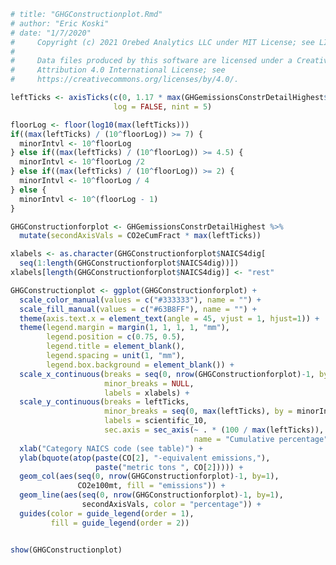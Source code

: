 ```r
# title: "GHGConstructionplot.Rmd"
# author: "Eric Koski"
# date: "1/7/2020"
#     Copyright (c) 2021 Orebed Analytics LLC under MIT License; see LICENSE.md. 
# 
#     Data files produced by this software are licensed under a Creative Commons 
#     Attribution 4.0 International License; see
#     https://creativecommons.org/licenses/by/4.0/. 

leftTicks <- axisTicks(c(0, 1.17 * max(GHGemissionsConstrDetailHighest$CO2e100mt)), 
                       log = FALSE, nint = 5)

floorLog <- floor(log10(max(leftTicks)))
if((max(leftTicks) / (10^floorLog)) >= 7) {
  minorIntvl <- 10^floorLog
} else if((max(leftTicks) / (10^floorLog)) >= 4.5) {
  minorIntvl <- 10^floorLog /2
} else if((max(leftTicks) / (10^floorLog)) >= 2) {
  minorIntvl <- 10^floorLog / 4 
} else {
  minorIntvl <- 10^(floorLog - 1)
}

GHGConstructionforplot <- GHGemissionsConstrDetailHighest %>%
  mutate(secondAxisVals = CO2eCumFract * max(leftTicks))

xlabels <- as.character(GHGConstructionforplot$NAICS4dig[
  seq(1:length(GHGConstructionforplot$NAICS4dig))])
xlabels[length(GHGConstructionforplot$NAICS4dig)] <- "rest"

GHGConstructionplot <- ggplot(GHGConstructionforplot) +
  scale_color_manual(values = c("#333333"), name = "") +
  scale_fill_manual(values = c("#63B8FF"), name = "") +
  theme(axis.text.x = element_text(angle = 45, vjust = 1, hjust=1)) +
  theme(legend.margin = margin(1, 1, 1, 1, "mm"),
        legend.position = c(0.75, 0.5),
        legend.title = element_blank(),
        legend.spacing = unit(1, "mm"),
        legend.box.background = element_blank()) +
  scale_x_continuous(breaks = seq(0, nrow(GHGConstructionforplot)-1, by=1), 
                     minor_breaks = NULL,
                     labels = xlabels) +
  scale_y_continuous(breaks = leftTicks,
                     minor_breaks = seq(0, max(leftTicks), by = minorIntvl), 
                     labels = scientific_10,
                     sec.axis = sec_axis(~ . * (100 / max(leftTicks)), 
                                         name = "Cumulative percentage")) +
  xlab("Category NAICS code (see table)") +
  ylab(bquote(atop(paste(CO[2], "-equivalent emissions,"), 
                   paste("metric tons ", CO[2])))) +
  geom_col(aes(seq(0, nrow(GHGConstructionforplot)-1, by=1), 
               CO2e100mt, fill = "emissions")) +
  geom_line(aes(seq(0, nrow(GHGConstructionforplot)-1, by=1), 
                secondAxisVals, color = "percentage")) +
  guides(color = guide_legend(order = 1), 
         fill = guide_legend(order = 2))


show(GHGConstructionplot)


```